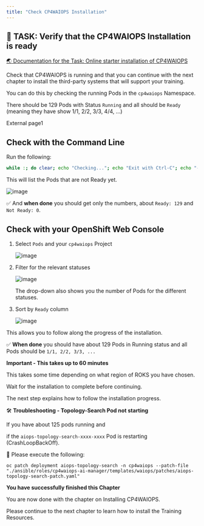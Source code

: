 ```yaml
---
title: "Check CP4WAIOPS Installation"
---
```



## 🚀 TASK: Verify that the CP4WAIOPS Installation is ready


<a href="https://www.ibm.com/docs/en/cloud-paks/cloud-pak-watson-aiops/3.5.0?topic=manager-starter-installation-cli" target="_blank" >🌏 Documentation for the Task: Online starter installation of CP4WAIOPS</a>



Check that CP4WAIOPS is running and that you can continue with the next chapter to install the third-party systems that will support your training.

You can do this by checking the running Pods in the `cp4waiops` Namespace.

There should be 129 Pods with Status `Running` and all should be `Ready` (meaning they have show 1/1, 2/2, 3/3, 4/4, ...)


<Link  to="https://mittalyashu.now.sh" inline>External page1</Link>


<Accordion>
<AccordionItem title="💡 💡 Need Help?">



## Check with the Command Line

Run the following:
	
```bash
while :; do clear; echo "Checking..."; echo "Exit with Ctrl-C"; echo "---------------"; echo "Ready: $(oc get po -n cp4waiops | grep -v Completed | grep -v Error |grep -v '0/' |wc -l| tr -d ' ')"; echo "Not Ready:     $(oc get po -n cp4waiops | grep -v Completed | grep -v Error |grep '0/' |wc -l| tr -d ' ')"; echo "---------------"; oc get po -n cp4waiops | grep -v Completed | grep -v Error |grep '0/'; sleep 5; done
```

This will list the Pods that are not Ready yet.

![image](./../images/58_install_ok.png)


✅ And **when done** you should get only the numbers, about `Ready: 129` and `Not Ready: 0`.




## Check with your OpenShift Web Console

1. Select `Pods` and your `cp4waiops` Project
	
	![image](./../images/03_fzth_aimanager_check.png)

1. Filter for the relevant statuses
	
	![image](./../images/04_fzth_aimanager_check.png)
	
	The drop-down also shows you the number of Pods for the different statuses.

1. Sort by `Ready` column
	
	![image](./../images/05_fzth_aimanager_check.png)

This allows you to follow along the progress of the installation.

✅ **When done** you should have about 129 Pods in Running status and all Pods should be `1/1, 2/2, 3/3, ...`


</AccordionItem>
</Accordion>



<InlineNotification kind="error">

**Important - This takes up to 60 minutes**

This takes some time depending on what region of ROKS you have chosen.

Wait for the installation to complete before continuing. 

The next step explains how to follow the installation progress.

</InlineNotification>




<InlineNotification kind="warning">

🛠️ **Troubleshooting - Topology-Search Pod not starting**

If you have about 125 pods running and

if the `aiops-topology-search-xxxx-xxxx` Pod is restarting (CrashLoopBackOff).

🚀 Please execute the following:

```shell
oc patch deployment aiops-topology-search -n cp4waiops --patch-file "./ansible/roles/cp4waiops-ai-manager/templates/waiops/patches/aiops-topology-search-patch.yaml"
```

</InlineNotification>






<InlineNotification kind="success">

**You have successfully finished this Chapter**

You are now done with the chapter on Installing CP4WAIOPS.

Please continue to the next chapter to learn how to install the Training Resources.

</InlineNotification>




